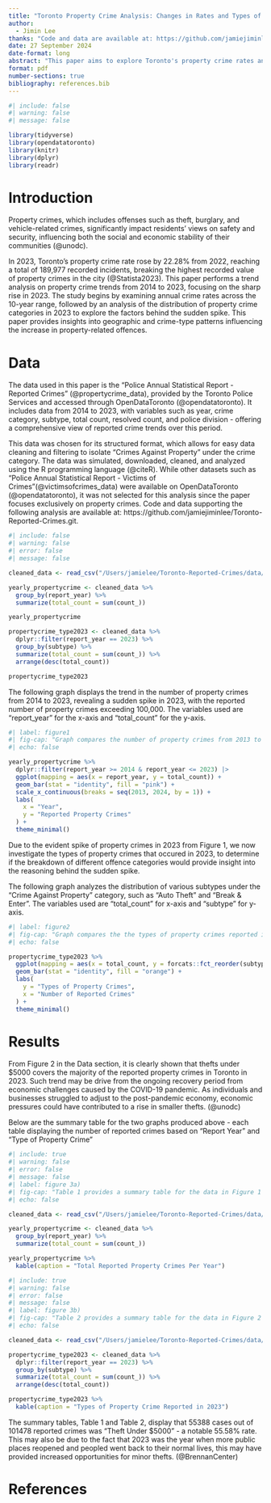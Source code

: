 ```yaml
---
title: "Toronto Property Crime Analysis: Changes in Rates and Types of Property Crimes (2014-2023)" 
author: 
  - Jimin Lee
thanks: "Code and data are available at: https://github.com/jamiejiminlee/Toronto-Reported-Crimes.git"
date: 27 September 2024
date-format: long
abstract: "This paper aims to explore Toronto's property crime rates and types of property crimes from 2014 to 2023.  The analysis reveals a spike in property crimes in 2023, with shifts towards crime types such as break-and-enter and auto thefts. This analysis is important in understanding  property crime patterns over the past decade, particularly the contributing factors behind the sudden spike in 2023. Such insight can guide policymakers and the government in developing impactful prevention strategies."
format: pdf
number-sections: true
bibliography: references.bib
---
```


```r
#| include: false
#| warning: false
#| message: false

library(tidyverse)
library(opendatatoronto)
library(knitr)
library(dplyr)
library(readr)
```


# Introduction

Property crimes, which includes offenses such as theft, burglary, and vehicle-related crimes, significantly impact residents' views on safety and security, influencing both the social and economic stability of their communities (@unodc).

In 2023, Toronto's property crime rate rose by 22.28% from 2022, reaching a total of 189,977 recorded incidents, breaking the highest recorded value of property crimes in the city (@Statista2023). This paper performs a trend analysis on property crime trends from 2014 to 2023, focusing on the sharp rise in 2023. The study begins by examining annual crime rates across the 10-year range, followed by an analysis of the distribution of property crime categories in 2023 to explore the factors behind the sudden spike. This paper provides insights into geographic and crime-type patterns influencing the increase in property-related offences. 

# Data {#sec-data}

The data used in this paper is the "Police Annual Statistical Report - Reported Crimes" (@propertycrime_data), provided by the Toronto Police Services and accessed through OpenDataToronto (@opendatatoronto). It includes data from 2014 to 2023, with variables such as year, crime category, subtype, total count, resolved count, and police division - offering a comprehensive view of reported crime trends over this period. 

This data was chosen for its structured format, which allows for easy data cleaning and filtering to isolate "Crimes Against Property" under the crime category. The data was simulated, downloaded, cleaned, and analyzed using the R programming language (@citeR). While other datasets such as "Police Annual Statistical Report - Victims of Crimes"(@victimsofcrimes_data) were available on OpenDataToronto (@opendatatoronto), it was not selected for this analysis since the paper focuses exclusively on property crimes. Code and data supporting the following analysis are available at: https://github.com/jamiejiminlee/Toronto-Reported-Crimes.git.

```r
#| include: false
#| warning: false
#| error: false
#| message: false

cleaned_data <- read_csv("/Users/jamielee/Toronto-Reported-Crimes/data/analysis_data/analysis_data.csv")

yearly_propertycrime <- cleaned_data %>%
  group_by(report_year) %>%
  summarize(total_count = sum(count_))

yearly_propertycrime

propertycrime_type2023 <- cleaned_data %>%
  dplyr::filter(report_year == 2023) %>%
  group_by(subtype) %>%
  summarize(total_count = sum(count_)) %>%
  arrange(desc(total_count))

propertycrime_type2023
``` 

The following graph displays the trend in the number of property crimes from 2014 to 2023, revealing a sudden spike in 2023, with the reported number of property crimes exceeding 100,000. The variables used are "report_year" for the x-axis and "total_count" for the y-axis.

```r
#| label: figure1
#| fig-cap: "Graph compares the number of property crimes from 2013 to 2024, in 1-year increments. Figure displays a sudden spike in property crimes in 2023 - we will be analyzing the data from 2023 to compare different types of property crimes that occured"
#| echo: false

yearly_propertycrime %>%
  dplyr::filter(report_year >= 2014 & report_year <= 2023) |>
  ggplot(mapping = aes(x = report_year, y = total_count)) +
  geom_bar(stat = "identity", fill = "pink") +
  scale_x_continuous(breaks = seq(2013, 2024, by = 1)) +
  labs(
    x = "Year",
    y = "Reported Property Crimes"
  ) +
  theme_minimal()
```

Due to the evident spike of property crimes in 2023 from Figure 1, we now investigate the types of property crimes that occured in 2023, to determine if the breakdown of different offence categories would provide insight into the reasoning behind the sudden spike. 

The following graph analyzes the distribution of various subtypes under the "Crime Against Property" category, such as "Auto Theft" and "Break & Enter". The variables used are "total_count" for x-axis and "subtype" for y-axis. 

```r
#| label: figure2
#| fig-cap: "Graph compares the the types of property crimes reported in 2023."
#| echo: false

propertycrime_type2023 %>%
  ggplot(mapping = aes(x = total_count, y = forcats::fct_reorder(subtype, total_count))) +
  geom_bar(stat = "identity", fill = "orange") +
  labs(
    y = "Types of Property Crimes",
    x = "Number of Reported Crimes"
  ) +
  theme_minimal()
```

# Results

From Figure 2 in the Data section, it is clearly shown that thefts under $5000 covers the majority of the reported property crimes in Toronto in 2023. Such trend may be drive from the ongoing recovery period from economic challenges caused by the COVID-19 pandemic. As individuals and businesses struggled to adjust to the post-pandemic economy, economic pressures could have contributed to a rise in smaller thefts. (@unodc) 

Below are the summary table for the two graphs produced above - each table displaying the number of reported crimes based on "Report Year" and "Type of Property Crime"

```r
#| include: true
#| warning: false
#| error: false
#| message: false
#| label: figure 3a)
#| fig-cap: "Table 1 provides a summary table for the data in Figure 1 and displays the number of reported crimes based on reported year."
#| echo: false

cleaned_data <- read_csv("/Users/jamielee/Toronto-Reported-Crimes/data/analysis_data/analysis_data.csv")

yearly_propertycrime <- cleaned_data %>%
  group_by(report_year) %>%
  summarize(total_count = sum(count_))

yearly_propertycrime %>%
  kable(caption = "Total Reported Property Crimes Per Year")
``` 
```r
#| include: true
#| warning: false
#| error: false
#| message: false
#| label: figure 3b)
#| fig-cap: "Table 2 provides a summary table for the data in Figure 2 and displays the number of property crimes based on different types of property crime in 2023."
#| echo: false

cleaned_data <- read_csv("/Users/jamielee/Toronto-Reported-Crimes/data/analysis_data/analysis_data.csv")

propertycrime_type2023 <- cleaned_data %>%
  dplyr::filter(report_year == 2023) %>%
  group_by(subtype) %>%
  summarize(total_count = sum(count_)) %>%
  arrange(desc(total_count))

propertycrime_type2023 %>%
  kable(caption = "Types of Property Crime Reported in 2023")
```

The summary tables, Table 1 and Table 2, display that 55388 cases out of 101478 reported crimes was "Theft Under $5000" - a notable 55.58% rate. This may also be due to the fact that 2023 was the year when more public places reopened and peopled went back to their normal lives, this may have provided increased opportunities for minor thefts. (@BrennanCenter)


\newpage


# References


